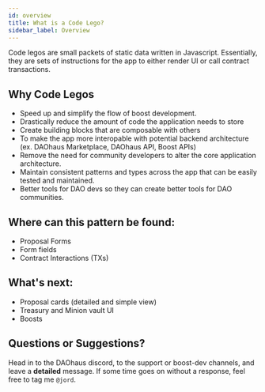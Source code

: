 ```yaml
---
id: overview
title: What is a Code Lego?
sidebar_label: Overview
---
```


Code legos are small packets of static data written in Javascript. Essentially, they are sets of instructions for the app to either render UI or call contract transactions. 

## Why Code Legos
- Speed up and simplify the flow of boost development. 
- Drastically reduce the amount of code the application needs to store
- Create building blocks that are composable with others
- To make the app more interopable with potential backend architecture (ex. DAOhaus Marketplace, DAOhaus API, Boost APIs)
- Remove the need for community developers to alter the core application architecture.
- Maintain consistent patterns and types across the app that can be easily tested and maintained.  
- Better tools for DAO devs so they can create better tools for DAO communities. 

## Where can this pattern be found: 
- Proposal Forms
- Form fields 
- Contract Interactions (TXs)

## What's next: 
- Proposal cards (detailed and simple view)
- Treasury and Minion vault UI
- Boosts

## Questions or Suggestions?

Head in to the DAOhaus discord, to the support or boost-dev channels, and leave a **detailed** message. If some time goes on without a response, feel free to tag me ``@jord``. 




